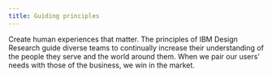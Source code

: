 ```yaml
---
title: Guiding principles
---
```



<PageDescription>

Create human experiences that matter. The principles of IBM Design Research guide diverse teams to continually increase their understanding of the people they serve and the world around them. When we pair our users’ needs with those of the business, we win in the market.

</PageDescription>

<div className="bx--row bx--no-gutter">
  <NavTile
    title="Stay curious"
    description="Embrace the beginner’s mindset. Always ask why. Look with an unbiased lens."
    href="/guiding-principles/stay-curious"
  />
  <NavTile
    title="Research as a team"
    description="Everyone has a responsibility to advocate for a deeper understanding of the end user."
    href="/guiding-principles/research-as-a-team"
  />
  <NavTile
    title="Make to learn"
    description="Sometimes the fastest path to understanding is through making."
    href="/guiding-principles/make-to-learn"
  />
</div>
